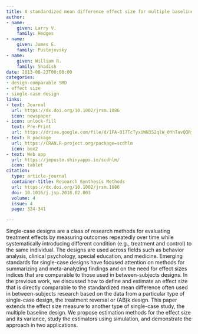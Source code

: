 ```yaml
---
title: A standardized mean difference effect size for multiple baseline designs
author:
- name:
    given: Larry V.
    family: Hedges
- name:
    given: James E.
    family: Pustejovsky
- name:
    given: William R.
    family: Shadish
date: 2013-08-23T00:00:00
categories:
- design-comparable SMD
- effect size
- single-case design
links:
- text: Journal
  url: https://dx.doi.org/10.1002/jrsm.1086
  icon: newspaper
- icon: unlock-fill
  text: Pre-Print
  url: https://drive.google.com/file/d/1FA-O17TcTyxUWN3S2qlW_0YhTavQQRjc/view
- text: R package
  url: https://CRAN.R-project.org/package=scdhlm
  icon: box2
- text: Web app
  url: https://jepusto.shinyapps.io/scdhlm/
  icon: tablet
citation:
  type: article-journal
  container-title: Research Synthesis Methods
  url: https://dx.doi.org/10.1002/jrsm.1086
  doi: 10.1016/j.jsp.2018.02.003
  volume: 4
  issue: 4
  page: 324-341

---
```


Single-case designs are a class of research methods for evaluating treatment effects by measuring outcomes repeatedly over time while systematically introducing different condition (e.g., treatment and control) to the same individual. The designs are used across fields such as behavior analysis, clinical psychology, special education, and medicine. Emerging standards for single-case designs have focused attention on methods for summarizing and meta-analyzing findings and on the need for effect sizes indices that are comparable to those used in between-subjects designs. In the previous work, we discussed how to define and estimate an effect size that is directly comparable to the standardized mean difference often used in between-subjects research based on the data from a particular type of single-case design, the treatment reversal or (AB)k design. This paper extends the effect size measure to another type of single-case study, the multiple baseline design. We propose estimation methods for the effect size and its variance, study the estimators using simulation, and demonstrate the approach in two applications.


